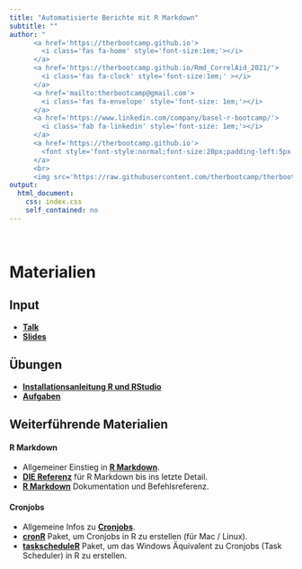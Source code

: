 ```yaml
---
title: "Automatisierte Berichte mit R Markdown"
subtitle: ""
author: "
      <a href='https://therbootcamp.github.io'>
        <i class='fas fa-home' style='font-size:1em;'></i>
      </a>
      <a href='https://therbootcamp.github.io/Rmd_CorrelAid_2021/'>
        <i class='fas fa-clock' style='font-size:1em;' ></i>
      </a>
      <a href='mailto:therbootcamp@gmail.com'>
        <i class='fas fa-envelope' style='font-size: 1em;'></i>
      </a>
      <a href='https://www.linkedin.com/company/basel-r-bootcamp/'>
        <i class='fab fa-linkedin' style='font-size: 1em;'></i>
      </a>
      <a href='https://therbootcamp.github.io'>
        <font style='font-style:normal;font-size:20px;padding-left:5px'>The R Bootcamp für CorrelAid</font>
      </a>
      <br>
      <img src='https://raw.githubusercontent.com/therbootcamp/therbootcamp.github.io/master/_sessions/_image/by-sa.png' style= 'height:16.7px;vertical-align:baseline'/><font style='font-style:normal;font-size:20px;padding-left:9.3px'>Juni 2021</font>"
output:
  html_document:
    css: index.css
    self_contained: no
---
```


<br>

# Materialien

## Input

- [**Talk**]()
- [**Slides**](https://therbootcamp.github.io/Rmd_CorrelAid_2021/_sessions/Markdown/Markdown.html)

## Übungen

- [**Installationsanleitung R und RStudio**](https://therbootcamp.github.io/Rmd_CorrelAid_2021/installation.html)
- [**Aufgaben**](https://therbootcamp.github.io/Rmd_CorrelAid_2021/_sessions/Markdown/Markdown_practical.html)

## Weiterführende Materialien

#### R Markdown
- Allgemeiner Einstieg in [**R Markdown**](https://rmarkdown.rstudio.com/lesson-1.html).
- [**DIE Referenz**](https://bookdown.org/yihui/rmarkdown/) für R Markdown bis ins letzte Detail.
- [**R Markdown**](https://cran.r-project.org/web/packages/rmarkdown/index.html) Dokumentation und Befehlsreferenz.

#### Cronjobs
- Allgemeine Infos zu  [**Cronjobs**](https://de.wikipedia.org/wiki/Cron).
- [**cronR**](https://github.com/bnosac/cronR) Paket, um Cronjobs in R zu erstellen (für Mac / Linux).
- [**taskscheduleR**](https://github.com/bnosac/taskscheduleR) Paket, um das Windows Äquivalent zu Cronjobs (Task Scheduler) in R zu erstellen.


